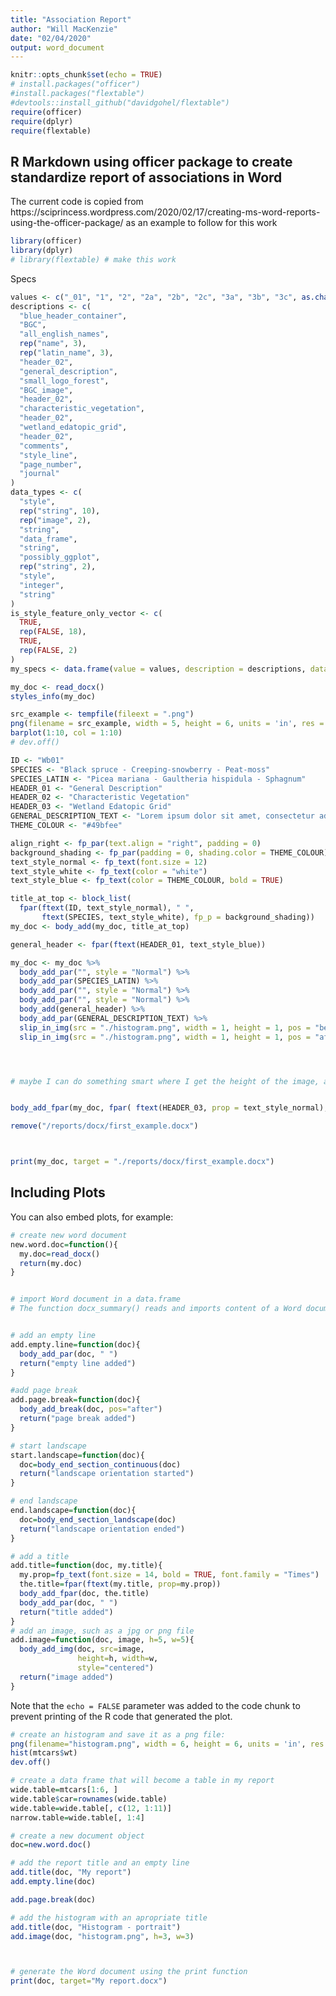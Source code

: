 ```yaml
---
title: "Association Report"
author: "Will MacKenzie"
date: "02/04/2020"
output: word_document
---
```


```r
knitr::opts_chunk$set(echo = TRUE)
# install.packages("officer")
#install.packages("flextable")
#devtools::install_github("davidgohel/flextable")
require(officer)
require(dplyr)
require(flextable)
```

## R Markdown using officer package to create standardize report of associations in Word

The current code is copied from https://sciprincess.wordpress.com/2020/02/17/creating-ms-word-reports-using-the-officer-package/
as an example to follow for this work

```r
library(officer)
library(dplyr)
# library(flextable) # make this work
```

Specs

```r
values <- c("_01", "1", "2", "2a", "2b", "2c", "3a", "3b", "3c", as.character(4:16))
descriptions <- c(
  "blue_header_container",
  "BGC",
  "all_english_names",
  rep("name", 3),
  rep("latin_name", 3),
  "header_02",
  "general_description",
  "small_logo_forest",
  "BGC_image",
  "header_02",
  "characteristic_vegetation",
  "header_02",
  "wetland_edatopic_grid",
  "header_02",
  "comments",
  "style_line",
  "page_number",
  "journal"
)
data_types <- c(
  "style",
  rep("string", 10),
  rep("image", 2),
  "string",
  "data_frame",
  "string",
  "possibly_ggplot",
  rep("string", 2),
  "style",
  "integer",
  "string"
)
is_style_feature_only_vector <- c(
  TRUE,
  rep(FALSE, 18),
  TRUE,
  rep(FALSE, 2)
)
my_specs <- data.frame(value = values, description = descriptions, data_type = data_types, is_style_feature_only = is_style_feature_only_vector)


```

```r
my_doc <- read_docx()
styles_info(my_doc)

src_example <- tempfile(fileext = ".png")
png(filename = src_example, width = 5, height = 6, units = 'in', res = 300)
barplot(1:10, col = 1:10)
# dev.off()

ID <- "Wb01"
SPECIES <- "Black spruce - Creeping-snowberry - Peat-moss"
SPECIES_LATIN <- "Picea mariana - Gaultheria hispidula - Sphagnum"
HEADER_01 <- "General Description"
HEADER_02 <- "Characteristic Vegetation"
HEADER_03 <- "Wetland Edatopic Grid"
GENERAL_DESCRIPTION_TEXT <- "Lorem ipsum dolor sit amet, consectetur adipiscing elit. Donec ut diam nec magna lacinia placerat. In condimentum metus in ex semper elementum. Suspendisse auctor, lacus sit amet placerat tempor, ex enim aliquet dui, quis dignissim nibh eros ac magna. Sed vulputate ornare est vitae pulvinar. Aliquam efficitur lectus augue, vel lobortis nibh suscipit ac. Nulla in placerat nunc. Duis nec metus eu velit efficitur maximus vitae lacinia quam."
THEME_COLOUR <- "#49bfee"

align_right <- fp_par(text.align = "right", padding = 0)
background_shading <- fp_par(padding = 0, shading.color = THEME_COLOUR)
text_style_normal <- fp_text(font.size = 12)
text_style_white <- fp_text(color = "white")
text_style_blue <- fp_text(color = THEME_COLOUR, bold = TRUE)

title_at_top <- block_list(
  fpar(ftext(ID, text_style_normal), " ",
       ftext(SPECIES, text_style_white), fp_p = background_shading))
my_doc <- body_add(my_doc, title_at_top)

general_header <- fpar(ftext(HEADER_01, text_style_blue))

my_doc <- my_doc %>% 
  body_add_par("", style = "Normal") %>% 
  body_add_par(SPECIES_LATIN) %>% 
  body_add_par("", style = "Normal") %>% 
  body_add_par("", style = "Normal") %>% 
  body_add(general_header) %>%
  body_add_par(GENERAL_DESCRIPTION_TEXT) %>%
  slip_in_img(src = "./histogram.png", width = 1, height = 1, pos = "before") %>% # height and width are in inches
  slip_in_img(src = "./histogram.png", width = 1, height = 1, pos = "after")




# maybe I can do something smart where I get the height of the image, and do a kind of absolute position or text align that wraps around that height, so the image is more seamless with the GENERAL_DESCRIPTION_TEXT


body_add_fpar(my_doc, fpar( ftext(HEADER_03, prop = text_style_normal), fp_p = align_right ))

remove("/reports/docx/first_example.docx")



print(my_doc, target = "./reports/docx/first_example.docx")


```

## Including Plots

You can also embed plots, for example:

```r
# create new word document
new.word.doc=function(){
  my.doc=read_docx()
  return(my.doc)
}


# import Word document in a data.frame
# The function docx_summary() reads and imports content of a Word document into a data.frame. The function handles paragraphs, tables and section breaks.


# add an empty line
add.empty.line=function(doc){
  body_add_par(doc, " ")
  return("empty line added")
}

#add page break
add.page.break=function(doc){
  body_add_break(doc, pos="after")
  return("page break added")
}

# start landscape
start.landscape=function(doc){
  doc=body_end_section_continuous(doc)
  return("landscape orientation started")
}

# end landscape
end.landscape=function(doc){
  doc=body_end_section_landscape(doc)
  return("landscape orientation ended")
}

# add a title
add.title=function(doc, my.title){
  my.prop=fp_text(font.size = 14, bold = TRUE, font.family = "Times")
  the.title=fpar(ftext(my.title, prop=my.prop))
  body_add_fpar(doc, the.title)
  body_add_par(doc, " ")
  return("title added")
}
# add an image, such as a jpg or png file
add.image=function(doc, image, h=5, w=5){
  body_add_img(doc, src=image,
               height=h, width=w,
               style="centered")
  return("image added")
}
```

Note that the `echo = FALSE` parameter was added to the code chunk to prevent printing of the R code that generated the plot.

```r
# create an histogram and save it as a png file:
png(filename="histogram.png", width = 6, height = 6, units = 'in', res = 300)
hist(mtcars$wt)
dev.off()

# create a data frame that will become a table in my report
wide.table=mtcars[1:6, ]
wide.table$car=rownames(wide.table)
wide.table=wide.table[, c(12, 1:11)]
narrow.table=wide.table[, 1:4]

# create a new document object
doc=new.word.doc()

# add the report title and an empty line
add.title(doc, "My report")
add.empty.line(doc)

add.page.break(doc)

# add the histogram with an apropriate title
add.title(doc, "Histogram - portrait")
add.image(doc, "histogram.png", h=3, w=3)



# generate the Word document using the print function
print(doc, target="My report.docx")
```
